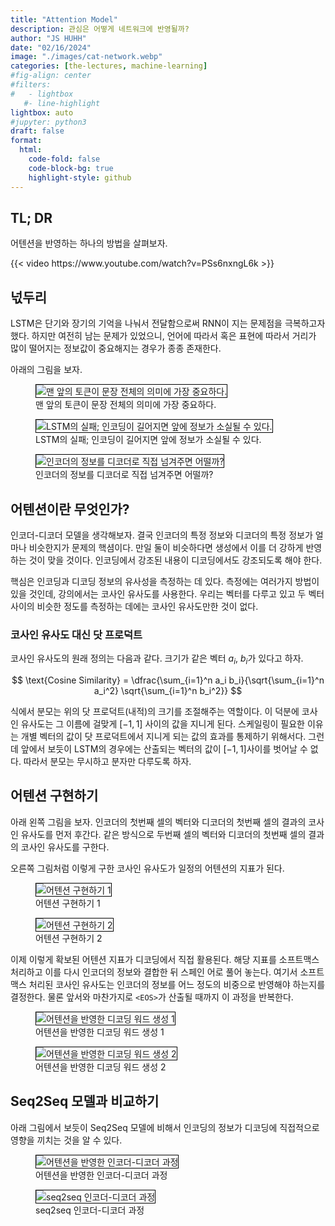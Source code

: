 ```yaml
---
title: "Attention Model" 
description: 관심은 어떻게 네트워크에 반영될까?
author: "JS HUHH"
date: "02/16/2024"
image: "./images/cat-network.webp"
categories: [the-lectures, machine-learning]
#fig-align: center
#filters:
#   - lightbox
   #- line-highlight
lightbox: auto
#jupyter: python3
draft: false
format:
  html:
    code-fold: false
    code-block-bg: true
    highlight-style: github
---
```


## TL; DR

어텐션을 반영하는 하나의 방법을 살펴보자. 

{{< video https://www.youtube.com/watch?v=PSs6nxngL6k >}}

## 넋두리 

LSTM은 단기와 장기의 기억을 나눠서 전달함으로써 RNN이 지는 문제점을 극복하고자 했다. 하지만 여전히 남는 문제가 있었으니, 언어에 따라서 혹은 표현에 따라서 거리가 많이 떨어지는 정보값이 중요해지는 경우가 종종 존재한다. 

아래의 그림을 보자. 

::: {layout="[[5, -1, 5, -1, 5]]" layout-valign="bottom"}
![맨 앞의 토큰이 문장 전체의 의미에 가장 중요하다.](./images/attention/01.png){ style="border: 1px solid #000;" }

![LSTM의 실패; 인코딩이 길어지면 앞에 정보가 소실될 수 있다.](./images/attention/02.png){ style="border: 1px solid #000;" }

![인코더의 정보를 디코더로 직접 넘겨주면 어떨까?](./images/attention/03.png){ style="border: 1px solid #000;" }
:::

## 어텐션이란 무엇인가? 

인코더-디코더 모델을 생각해보자. 결국 인코더의 특정 정보와 디코더의 특정 정보가 얼마나 비슷한지가 문제의 핵셤이다. 만일 둘이 비슷하다면 생성에서 이를 더 강하게 반영하는 것이 맞을 것이다. 인코딩에서 강조된 내용이 디코딩에서도 강조되도록 해야 한다. 

핵심은 인코딩과 디코딩 정보의 유사성을 측정하는 데 있다. 측정에는 여러가지 방법이 있을 것인데, 강의에서는 코사인 유사도를 사용한다. 우리는 벡터를 다루고 있고 두 벡터 사이의 비슷한 정도를 측정하는 데에는 코사인 유사도만한 것이 없다. 

### 코사인 유사도 대신 닷 프로덕트 

코사인 유사도의 원래 정의는 다음과 같다. 크기가 같은 벡터 $a_i$, $b_i$가 있다고 하자. 

$$
\text{Cosine Similarity} = \dfrac{\sum_{i=1}^n a_i b_i}{\sqrt{\sum_{i=1}^n a_i^2} \sqrt{\sum_{i=1}^n b_i^2}}
$$

식에서 분모는 위의 닷 프로덕트(내적)의 크기를 조절해주는 역할이다. 이 덕분에 코사인 유사도는 그 이름에 걸맞게 $[-1, 1]$ 사이의 값을 지니게 된다. 스케일링이 필요한 이유는 개별 벡터의 값이 닷 프로덕트에서 지니게 되는 값의 효과를 통제하기 위해서다. 그런데 앞에서 보듯이 LSTM의 경우에는 산출되는 벡터의 값이 $[-1,1]$사이를 벗어날 수 없다. 따라서 분모는 무시하고 분자만 다루도록 하자. 

## 어텐션 구현하기 

아래 왼쪽 그림을 보자. 인코더의 첫번째 셀의 벡터와 디코더의 첫번째 셀의 결과의 코사인 유사도를 먼저 후간다. 같은 방식으로 두번째 셀의 벡터와 디코더의 첫번째 셀의 결과의 코사인 유사도를 구한다.

오른쪽 그림처럼 이렇게 구한 코사인 유사도가 일정의 어텐션의 지표가 된다. 

::: {layout="[[5, -1, 5]]" layout-valign="bottom"}
![어텐션 구현하기 1](./images/attention/04.png){ style="border: 1px solid #000;" }

![어텐션 구현하기 2](./images/attention/05.png){ style="border: 1px solid #000;" }
:::

이제 이렇게 확보된 어텐션 지표가 디코딩에서 직접 활용된다. 해당 지표를 소프트맥스 처리하고 이를 다시 인코더의 정보와 결합한 뒤 스페인 어로 풀어 놓는다. 여기서 소프트맥스 처리된 코사인 유사도는 인코더의 정보를 어느 정도의 비중으로 반영해야 하는지를 결정한다. 물론 앞서와 마찬가지로 `<EOS>`가 산출될 때까지 이 과정을 반복한다. 

::: {layout="[[5, -1, 5]]" layout-valign="bottom"}
![어텐션을 반영한 디코딩 워드 생성 1](./images/attention/06.png){ style="border: 1px solid #000;" }

![어텐션을 반영한 디코딩 워드 생성 2](./images/attention/07.png){ style="border: 1px solid #000;" }
:::

## Seq2Seq 모델과 비교하기 

아래 그림에서 보듯이 Seq2Seq 모델에 비해서 인코딩의 정보가 디코딩에 직접적으로 영향을 끼치는 것을 알 수 있다. 

::: {layout="[[5, -1, 5]]" layout-valign="bottom"}
![어텐션을 반영한 인코더-디코더 과정](./images/attention/08.png){ style="border: 1px solid #000;" }

![seq2seq 인코더-디코더 과정](./images/seq2seq/10.png){ style="border: 1px solid #000;" }
:::
